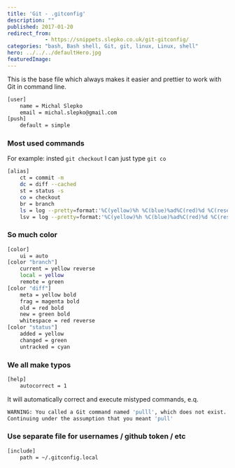 ```yaml
---
title: 'Git - .gitconfig'
description: ""
published: 2017-01-20
redirect_from:
            - https://snippets.slepko.co.uk/git-gitconfig/
categories: "bash, Bash shell, Git, git, linux, Linux, shell"
hero: ../../../defaultHero.jpg
featuredImage:
---
```

This is the base file which always makes it easier and prettier to work with Git in command line.

```bash
[user]
    name = Michal Slepko
    email = michal.slepko@gmail.com
[push]
    default = simple
```

### Most used commands

For example: insted `git checkout` I can just type `git co`

```bash
[alias]
    ct = commit -m
    dc = diff --cached
    st = status -s
    co = checkout
    br = branch
    ls = log --pretty=format:'%C(yellow)%h %C(blue)%ad%C(red)%d %C(reset)%s%C(green) [%cn]' --decorate --date=short
    lsv = log --pretty=format:'%C(yellow)%h %C(blue)%ad%C(red)%d %C(reset)%s%C(green) [%cn]' --decorate --date=short --numstat
```

### So much color

```bash
[color]
    ui = auto
[color "branch"]
    current = yellow reverse
    local = yellow
    remote = green
[color "diff"]
    meta = yellow bold
    frag = magenta bold
    old = red bold
    new = green bold
    whitespace = red reverse
[color "status"]
    added = yellow
    changed = green
    untracked = cyan
```

### We all make typos

```bash
[help]
    autocorrect = 1
```

It will automatically correct and execute mistyped commands, e.q.

```bash
WARNING: You called a Git command named 'pulll', which does not exist.
Continuing under the assumption that you meant 'pull'
```

### Use separate file for usernames / github token / etc

```bash
[include]
    path = ~/.gitconfig.local
```
